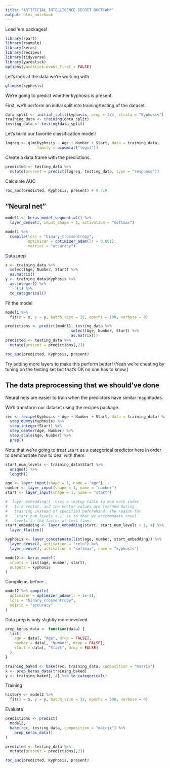 ```yaml
---
title: "ARTIFICIAL INTELLIGENCE SECRET BOOTCAMP"
output: html_notebook
---
```


Load 'em packages!

```r
library(rpart)
library(rsample)
library(keras)
library(recipes)
library(tidyverse)
library(yardstick)
options(yardstick.event_first = FALSE)
```

Let's look at the data we're working with

```r
glimpse(kyphosis)
```

We're going to predict whether kyphosis is present.

First, we'll perform an initial split into training/testing of the dataset.

```r
data_split <- initial_split(kyphosis, prop = 3/4, strata = "Kyphosis")
training_data <- training(data_split)
testing_data <- testing(data_split)
```

Let's build our favorite classification model!

```r
logreg <- glm(Kyphosis ~ Age + Number + Start, data = training_data,
              family = binomial("logit"))
```

Create a data frame with the predictions.

```r
predicted <- testing_data %>% 
  mutate(present = predict(logreg, testing_data, type = "response"))
```

Calculate AUC

```r
roc_auc(predicted, Kyphosis, present) # 0.719
```

## "Neural net"

```r
model1 <- keras_model_sequential() %>% 
  layer_dense(2, input_shape = 3, activation = "softmax")

model1 %>% 
  compile(loss = "binary_crossentropy",
          optimizer = optimizer_adam(lr = 0.001),
          metrics = "accuracy")

```

Data prep

```r
x <- training_data %>% 
  select(Age, Number, Start) %>% 
  as.matrix()
y <- training_data$Kyphosis %>% 
  as.integer() %>% 
  `-`(1) %>% 
  to_categorical()
```

Fit the model

```r
model1 %>% 
  fit(x = x, y = y, batch_size = 32, epochs = 100, verbose = 0)
```

```r
predictions <- predict(model1, testing_data %>% 
                             select(Age, Number, Start) %>% 
                             as.matrix())
predicted <- testing_data %>% 
  mutate(present = predictions[,2])

roc_auc(predicted, Kyphosis, present)
```

Try adding more layers to make this perform better! (Yeah we're cheating by tuning on the testing set but that's OK no one has to know.)

## The data preprocessing that we should've done

Neural nets are easier to train when the predictors have similar magnitudes.

We'll transform our dataset using the recipes package.

```r
rec <- recipe(Kyphosis ~ Age + Number + Start, data = training_data) %>% 
  step_dummy(Kyphosis) %>% 
  step_integer(Start) %>%
  step_center(Age, Number) %>% 
  step_scale(Age, Number) %>% 
  prep()
```

Note that we're going to treat `Start` as a categorical predictor here in order to demonstrate how to deal with them.

```r
start_num_levels <- training_data$Start %>%
  unique() %>% 
  length()

age <- layer_input(shape = 1, name = "age")
number <- layer_input(shape = 1, name = "number")
start <- layer_input(shape = 1, name = "start")

# `layer_embedding()` uses a lookup table to map each index
#   to a vector, and the vector values are learned during
#   training instead of specified beforehand. The reason for
#   `start_num_levels + 1` is so that we accommodate novel
#   levels in the factor at test time.
start_embedding <- layer_embedding(start, start_num_levels + 1, 4) %>% 
  layer_flatten()

kyphosis <- layer_concatenate(list(age, number, start_embedding)) %>% 
  layer_dense(8, activation = "relu") %>%
  layer_dense(2, activation = "softmax", name = "kyphosis")

model2 <- keras_model(
  inputs = list(age, number, start),
  outputs = kyphosis
)
```

Compile as before...

```r
model2 %>% compile(
  optimizer = optimizer_adam(lr = 1e-4),
  loss = "binary_crossentropy",
  metric = "accuracy"
)
```

Data prep is only slightly more involved

```r
prep_keras_data <- function(data) {
  list(
    age = data[, "Age", drop = FALSE],
    number = data[, "Number", drop = FALSE],
    start = data[, "Start", drop = FALSE]
  )
}

training_baked <- bake(rec, training_data, composition = "matrix")
x <- prep_keras_data(training_baked)
y <- training_baked[, 4] %>% to_categorical()
```

Training

```r
history <- model2 %>% 
  fit(x = x, y = y, batch_size = 32, epochs = 500, verbose = 0)
```

Evaluate

```r
predictions <- predict(
  model2,
  bake(rec, testing_data, composition = "matrix") %>%
    prep_keras_data()
)

predicted <- testing_data %>% 
  mutate(present = predictions[,2])

roc_auc(predicted, Kyphosis, present)
```